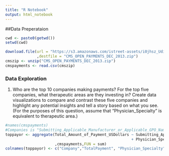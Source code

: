 ```yaml
---
title: "R Notebook"
output: html_notebook
---
```


##Data Preperataion

```r
cwd <- paste0(getwd())
setwd(cwd)

download.file(url = "https://s3.amazonaws.com/istreet-assets/i0jhsz_Udi_Zl2jxJ-c-pQ/CMS_OPEN_PAYMENTS_DEC_2013.zip"
              ,destfile = "CMS_OPEN_PAYMENTS_DEC_2013.zip")
cmszip <- unzip("CMS_OPEN_PAYMENTS_DEC_2013.zip")
cmspayments <- read.csv(cmszip)

```


### Data Exploration
1.	Who are the top 10 companies making payments?  For the top five companies, what therapeutic areas are they investing in? 
Create data visualizations to compare and contrast these five companies and highlight any potential insights and tell a story based on what you see. 
(For the purposes of this question, assume that “Physician_Specialty” is equivalent to therapeutic area.) 


```r
#names(cmspayments)
#Companies is "Submitting_Applicable_Manufacturer_or_Applicable_GPO_Name"
toppayor <- aggregate(Total_Amount_of_Payment_USDollars ~ Submitting_Applicable_Manufacturer_or_Applicable_GPO_Name
                                                        + Physician_Specialty
                      ,cmspayments,FUN = sum)
colnames(toppayor) <- c("Company","TotalPayment", "Physician_Specialty")
```